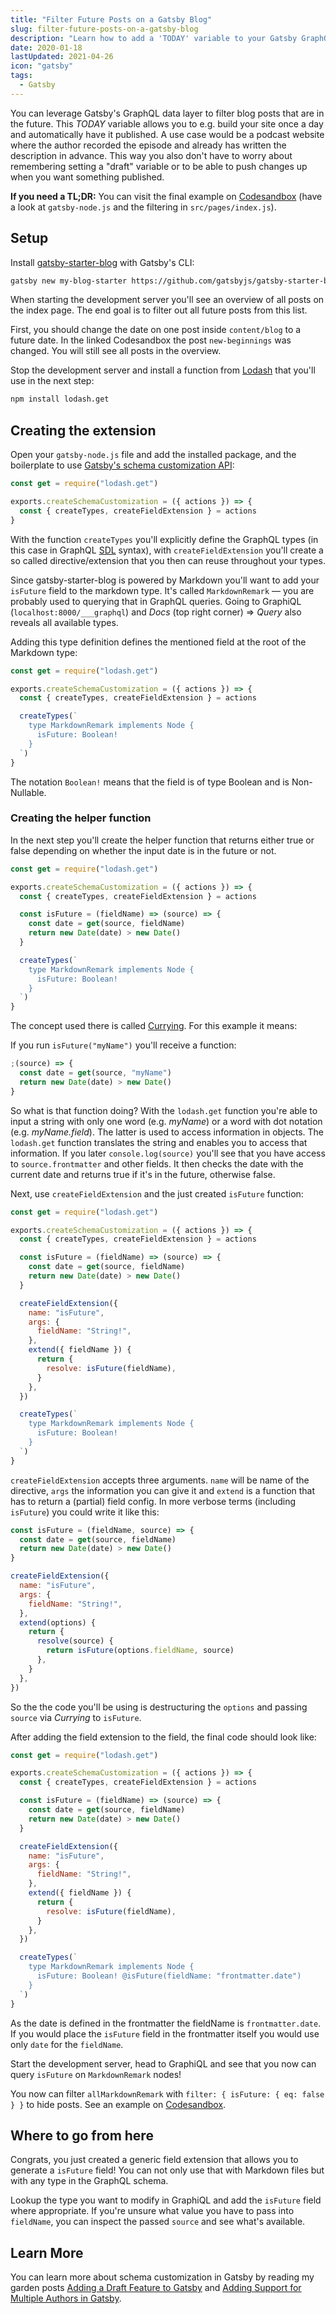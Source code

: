 ```yaml
---
title: "Filter Future Posts on a Gatsby Blog"
slug: filter-future-posts-on-a-gatsby-blog
description: "Learn how to add a 'TODAY' variable to your Gatsby GraphQL schema so that you can filter out any elements that are in the future. This is really helpful when you want to write things in advance but don't want to publish it just yet."
date: 2020-01-18
lastUpdated: 2021-04-26
icon: "gatsby"
tags:
  - Gatsby
---
```


You can leverage Gatsby's GraphQL data layer to filter blog posts that are in the future. This _TODAY_ variable allows you to e.g. build your site once a day and automatically have it published. A use case would be a podcast website where the author recorded the episode and already has written the description in advance. This way you also don't have to worry about remembering setting a "draft" variable or to be able to push changes up when you want something published.

**If you need a TL;DR:** You can visit the final example on [Codesandbox](https://codesandbox.io/s/blogposts-in-future-field-4iuvp) (have a look at `gatsby-node.js` and the filtering in `src/pages/index.js`).

## Setup

Install [gatsby-starter-blog](https://github.com/gatsbyjs/gatsby-starter-blog) with Gatsby's CLI:

```sh
gatsby new my-blog-starter https://github.com/gatsbyjs/gatsby-starter-blog
```

When starting the development server you'll see an overview of all posts on the index page. The end goal is to filter out all future posts from this list.

First, you should change the date on one post inside `content/blog` to a future date. In the linked Codesandbox the post `new-beginnings` was changed. You will still see all posts in the overview.

Stop the development server and install a function from [Lodash](https://lodash.com/) that you'll use in the next step:

```sh
npm install lodash.get
```

## Creating the extension

Open your `gatsby-node.js` file and add the installed package, and the boilerplate to use [Gatsby's schema customization API](https://www.gatsbyjs.com/docs/reference/graphql-data-layer/schema-customization/):

```js {{ title: 'gatsby-node.js' }}
const get = require("lodash.get")

exports.createSchemaCustomization = ({ actions }) => {
  const { createTypes, createFieldExtension } = actions
}
```

With the function `createTypes` you'll explicitly define the GraphQL types (in this case in GraphQL [SDL](https://www.prisma.io/blog/graphql-sdl-schema-definition-language-6755bcb9ce51) syntax), with `createFieldExtension` you'll create a so called directive/extension that you then can reuse throughout your types.

Since gatsby-starter-blog is powered by Markdown you'll want to add your `isFuture` field to the markdown type. It's called `MarkdownRemark` — you are probably used to querying that in GraphQL queries. Going to GraphiQL (`localhost:8000/___graphql`) and _Docs_ (top right corner) => _Query_ also reveals all available types.

Adding this type definition defines the mentioned field at the root of the Markdown type:

```js {{ title: 'gatsby-node.js', highlight: [[6, 10]] }}
const get = require("lodash.get")

exports.createSchemaCustomization = ({ actions }) => {
  const { createTypes, createFieldExtension } = actions

  createTypes(`
    type MarkdownRemark implements Node {
      isFuture: Boolean!
    }
  `)
}
```

The notation `Boolean!` means that the field is of type Boolean and is Non-Nullable.

### Creating the helper function

In the next step you'll create the helper function that returns either true or false depending on whether the input date is in the future or not.

```js {{ title: 'gatsby-node.js', highlight: [[6, 9]] }}
const get = require("lodash.get")

exports.createSchemaCustomization = ({ actions }) => {
  const { createTypes, createFieldExtension } = actions

  const isFuture = (fieldName) => (source) => {
    const date = get(source, fieldName)
    return new Date(date) > new Date()
  }

  createTypes(`
    type MarkdownRemark implements Node {
      isFuture: Boolean!
    }
  `)
}
```

The concept used there is called [Currying](https://en.wikipedia.org/wiki/Currying). For this example it means:

If you run `isFuture("myName")` you'll receive a function:

```js
;(source) => {
  const date = get(source, "myName")
  return new Date(date) > new Date()
}
```

So what is that function doing? With the `lodash.get` function you're able to input a string with only one word (e.g. _myName_) or a word with dot notation (e.g. _myName.field_). The latter is used to access information in objects. The `lodash.get` function translates the string and enables you to access that information. If you later `console.log(source)` you'll see that you have access to `source.frontmatter` and other fields. It then checks the date with the current date and returns true if it's in the future, otherwise false.

Next, use `createFieldExtension` and the just created `isFuture` function:

```js {{ title: 'gatsby-node.js', highlight: [[11, 21]] }}
const get = require("lodash.get")

exports.createSchemaCustomization = ({ actions }) => {
  const { createTypes, createFieldExtension } = actions

  const isFuture = (fieldName) => (source) => {
    const date = get(source, fieldName)
    return new Date(date) > new Date()
  }

  createFieldExtension({
    name: "isFuture",
    args: {
      fieldName: "String!",
    },
    extend({ fieldName }) {
      return {
        resolve: isFuture(fieldName),
      }
    },
  })

  createTypes(`
    type MarkdownRemark implements Node {
      isFuture: Boolean!
    }
  `)
}
```

`createFieldExtension` accepts three arguments. `name` will be name of the directive, `args` the information you can give it and `extend` is a function that has to return a (partial) field config. In more verbose terms (including `isFuture`) you could write it like this:

```js
const isFuture = (fieldName, source) => {
  const date = get(source, fieldName)
  return new Date(date) > new Date()
}

createFieldExtension({
  name: "isFuture",
  args: {
    fieldName: "String!",
  },
  extend(options) {
    return {
      resolve(source) {
        return isFuture(options.fieldName, source)
      },
    }
  },
})
```

So the the code you'll be using is destructuring the `options` and passing `source` via _Currying_ to `isFuture`.

After adding the field extension to the field, the final code should look like:

```js {{ title: 'gatsby-node.js', highlight: [25] }}
const get = require("lodash.get")

exports.createSchemaCustomization = ({ actions }) => {
  const { createTypes, createFieldExtension } = actions

  const isFuture = (fieldName) => (source) => {
    const date = get(source, fieldName)
    return new Date(date) > new Date()
  }

  createFieldExtension({
    name: "isFuture",
    args: {
      fieldName: "String!",
    },
    extend({ fieldName }) {
      return {
        resolve: isFuture(fieldName),
      }
    },
  })

  createTypes(`
    type MarkdownRemark implements Node {
      isFuture: Boolean! @isFuture(fieldName: "frontmatter.date")
    }
  `)
}
```

As the date is defined in the frontmatter the fieldName is `frontmatter.date`. If you would place the `isFuture` field in the frontmatter itself you would use only `date` for the `fieldName`.

Start the development server, head to GraphiQL and see that you now can query `isFuture` on `MarkdownRemark` nodes!

You now can filter `allMarkdownRemark` with `filter: { isFuture: { eq: false } }` to hide posts. See an example on [Codesandbox](https://codesandbox.io/s/blogposts-in-future-field-4iuvp).

## Where to go from here

Congrats, you just created a generic field extension that allows you to generate a `isFuture` field! You can not only use that with Markdown files but with any type in the GraphQL schema.

Lookup the type you want to modify in GraphiQL and add the `isFuture` field where appropriate. If you're unsure what value you have to pass into `fieldName`, you can inspect the passed `source` and see what's available.

## Learn More

You can learn more about schema customization in Gatsby by reading my garden posts [Adding a Draft Feature to Gatsby](/garden/adding-a-draft-feature-to-gatsby/) and [Adding Support for Multiple Authors in Gatsby](https://www.lekoarts.de/garden/adding-a-draft-feature-to-gatsby).

